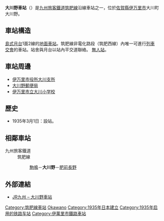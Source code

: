 {{NoteTA|1 = zh:大川野車站; zh-cn:大川野站; zh-tw:大川野車站; zh-hk:大川野站; }}
{{日本車站資訊
|公司色= red
|文字色 = 
|站名= 大川野站
|圖片= JRKyushu Okawano Station 1.jpg
|pxl=
|圖片說明 = 站房（眉山故里館）
|日文原名= 大川野
|平假名= おおかわの
|羅馬拼音= Ōkawano
|電報略號= オカ
|所屬公司= [[File:JR_logo_(kyushu).svg|23px]][[九州旅客鐵道|九州旅客鐵道]]（JR九州）
|所在地 = [[佐賀縣|佐賀縣]][[伊萬里市|伊萬里市]]大川町大川野3372
|月台配置 = 1面2線
|啟用年月日= 1935年（[[昭和|昭和]]10年）3月1日
|車站構造 = [[地面車站|地面車站]]
|上下車人次 = 
|乘客人數 = 49
|統計年度= 2011年
|備註= [[無人站|無人站]]
|全寬備註 = 
|adjacent = {{Adjacent stations|system=九州旅客鐵道|line=筑肥線|left=駒鳴|right=肥前長野|note-left=1.9km|note-mid=距離[[山本站_(佐賀縣)|山本]]12.9km|note-right=1.4km}}
}}
'''大川野車站'''（{{jpn|j=大川野駅|hg=おおかわのえき|kyu=大川野驛|hgt=おほかはのえき|rm=Ōkawano eki|f=y}}）是[[九州旅客鐵道|九州旅客鐵道]][[筑肥線|筑肥線]]沿線車站之一，位於[[佐賀縣|佐賀縣]][[伊万里市|伊万里市]]大川町大川野。

==車站構造==
[[島式月台|島式月台]]1面2線的[[地面車站|地面車站]]。筑肥線非電化路段（筑肥西線）內唯一可進行[[列車交會|列車交會]]的車站。站舍與月台以站內平交道聯絡。
[[無人站|無人站]]。

==車站周邊==
*[[伊万里市役所大川支所|伊万里市役所大川支所]] 
*[[大川野郵便局|大川野郵便局]] 
*[[伊万里市立大川小学校|伊万里市立大川小学校]]

==歷史==
*1935年3月1日：設站。

==相鄰車站==
; 九州旅客鐵道
: 筑肥線
:: [[駒鳴站|駒鳴]]－'''大川野'''－[[肥前長野站|肥前長野]]

==外部連結==
* [http://www.jrkyushu.co.jp/railway/station/1191458_1601.html JR九州 – 大川野車站] {{Wayback|url=http://www.jrkyushu.co.jp/railway/station/1191458_1601.html |date=20201028204702 }}{{ja}}

{{筑肥線2}}

{{DEFAULTSORT:Okawano}}
[[Category:筑肥線車站|Category:筑肥線車站]]
[[Category:日本鐵路車站_O|Okawano]]
[[Category:1935年日本建立|Category:1935年日本建立]]
[[Category:1935年启用的铁路车站|Category:1935年启用的铁路车站]]
[[Category:伊萬里市鐵路車站|Category:伊萬里市鐵路車站]]
{{Japan-rail-stub}}